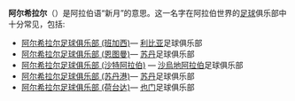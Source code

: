 '''阿尔希拉尔'''（{{lang-ar|الهلال}}）是阿拉伯语“新月”的意思。这一名字在阿拉伯世界的[[足球|足球]]俱乐部中十分常见，包括:
*[[阿尔希拉尔足球俱乐部_(班加西)|阿尔希拉尔足球俱乐部 (班加西)]]— [[利比亚|利比亚]]足球俱乐部 
*[[阿尔希拉尔足球俱乐部_(恩图曼)|阿尔希拉尔足球俱乐部 (恩图曼)]]— [[苏丹|苏丹]]足球俱乐部 
*[[阿尔希拉尔足球俱乐部_(沙特阿拉伯)|阿尔希拉尔足球俱乐部 (沙特阿拉伯)]] — [[沙烏地阿拉伯|沙烏地阿拉伯]]足球俱乐部 
*[[阿尔希拉尔足球俱乐部_(苏丹港)|阿尔希拉尔足球俱乐部 (苏丹港)]]— [[苏丹|苏丹]]足球俱乐部 
*[[阿尔希拉尔足球俱乐部_(荷台达)|阿尔希拉尔足球俱乐部 (荷台达)]]— [[也门|也门]]足球俱乐部 
{{消歧义|cat=八字以上组织机构消歧义}}